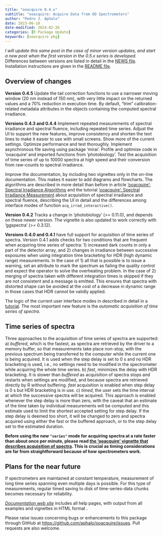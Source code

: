 ```yaml
---
title: "ooacquire 0.4.x"
subtitle: "ooacquire: Acquire Data from OO Spectrometers"
author: "Pedro J. Aphalo"
date: 2023-06-10
date-modified: 2024-02-26
categories: [R Package Update]
keywords: [ooacquire pkg]
---
```


::: callout-note

_I will update this same post in the case of minor
version updates, and start a new post when the first version in the 0.5.x series
is developed._ Differences between versions are listed in detail in the
[NEWS file](https://docs.r4photobiology.info/ooacquire/news/). Installation 
instructions are given in the 
[README file](https://docs.r4photobiology.info/ooacquire/).

:::

## Overview of changes

**Version 0.4.5** Update the tail correction functions to use a narrower moving
window (20 nm instead of 150 nm), with very little impact on the returned values
and a 70% reduction in execution time. By default, "trim" calibration-related
metadata attributes in the objects containing the computed spectral irradiance.

**Versions 0.4.3 and 0.4.4** Implement repeated measurements of spectral
irradiance and spectral fluence, including repeated time series. Adjust the UI
to support the new features, improve consistency and shorten the text lines to
make it easier to use with small screens. Show more of the current settings.
Optimize performance and test thoroughly. Implement asynchronous file saving
using package 'mirai'. Profile and optimise code in 'ooacquire' and imported
functions from 'photobiology'. Test the acquisition of time series of up to
10000 spectra at high speed and their conversion from raw-counts to spectral
irradiance.

Improve the documentation, by including two vignettes only in the on-line
documentation. This makes it easier to add diagrams and flowcharts. The
algorithms are described in more detail than before in article [‘ooacquire’:
Spectral Irradiance Algorithms](../../pages/ooacquire-algorithms.qmd) and the
tutorial [‘ooacquire’: Spectral Irradiance
Measurement](../../pages/acq-irrad-tutorial.qmd) about acquisition of spectral
irradiance and spectral fluence, describing the UI in detail and the differences
among interface modes of function `acq_irrad_interactive()`.

**Version 0.4.2** Tracks a change in 'photobiology' (>= 0.11.0), and depends on
these newer version. The vignette is also updated to work correctly with 
'ggspectra' (>= 0.3.12).

**Versions 0.4.0 and 0.4.1** have full support for acquisition of time series
of spectra. Version 0.4.1 adds checks for two conditions that are frequent when
acquiring time series of spectra: 1) increased dark counts in only a part of the
detector array, and 2) changes in irradiance between successive exposures when
using integration time bracketing for HDR (high dynamic range) measurements. In
the case of 1) all that is possible is to issue a warning, set an attribute to
mark the spectrum as failing the quality control and expect the operator to
solve the overheating problem. In the case of 2) merging of spectra taken with
different integration times is skipped if they are not consistent and a message
is emitted. This ensures that spectra with distorted shape can be avoided at the
cost of a decrease in dynamic range in those cases that HDR cannot be validly
applied.

The logic of the current user interface modes in described in detail in a
[tutorial](../../pages/acq-irrad-tutorial.qmd). The most important new feature
is the _automatic acquisition of time series of spectra_.

## Time series of spectra

Three approaches to the acquisition of time series of spectra are supported: a)
_buffered_, which is the fastest, as spectra are retrieved by the driver to a
memory buffer, so that measurements take place non-stop, with the previous
spectrum being transferred to the computer while the current one is being
acquired. It is used when the step delay is set to 0 s and no HDR bracketing is
used, i.e., no settings need to be modified in the spectrometer while acquiring
the whole time series. b) _fast_, minimizes the delay with HDR bracketing. It is
slower than _buffered_ as acquisition of spectra stops and restarts when
settings are modified, and because spectra are retrieved directly by R without
buffering. _fast_ acquisition is enabled when step delay is 0 s but HDR
bracketing is in use. c) _timed_, the user sets the time interval at which the
successive spectra will be acquired. This approach is enabled whenever the step
delay is more than zero, with the caveat that an estimate of the time taken by
individual measurements will be computed and this estimate used to limit the
shortest accepted setting for step delay. If the step delay is deemed too short,
it will be changed to zero and spectra acquired using either the fast or the
buffered approach, or to the step delay set to the estimated duration.

**Before using the new `"series"` mode for acquiring spectra at a rate faster 
than about once per minute, please read [the 'ooacquire' vignette
that describes acquisition of
spectra](https://docs.r4photobiology.info/ooacquire/articles/userguide-acquisition.html).
This is crucial as timing considerations are far from straightforward because of
how spectrometers work.**

## Plans for the near future

If spectrometers are maintained at constant temperature, measurement of long
time series spanning even multiple days is possible. For this type of
measurements, regular timed saving to disk of time-series-data chunks 
becomes necessary for reliability.

::: callout-note

[*Documentation web site*](http://docs.r4photobiology.info/ooacquire/) includes
all help pages, with output from all examples and vignettes in HTML format .

Please raise issues concerning bugs or enhancements to this package through
GitHub at <https://github.com/aphalo/ooacquire/issues>. Pull requests are also
welcome.

:::
